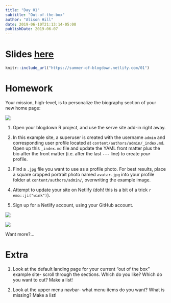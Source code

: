 ```yaml
---
title: "Day 01"
subtitle: "Out-of-the-box"
author: "Alison Hill"
date: 2019-06-10T21:13:14-05:00
publishDate: 2019-06-07
---
```




# Slides <a href="/01" target="_blank">here</a>

```r
knitr::include_url("https://summer-of-blogdown.netlify.com/01")
```



# Homework

Your mission, high-level, is to personalize the biography section of your new home page:

![](/assets/academic-nelson.png)

1. Open your blogdown R project, and use the serve site add-in right away. 

1. In this example site, a superuser is created with the username `admin` and corresponding user profile located at `content/authors/admin/_index.md`. Open up this `_index.md` file and update the YAML front matter plus the bio after the front matter (i.e. after the last `---` line) to create *your* profile.

1. Find a `.jpg` file you want to use as a profile photo. For best results, place a square cropped portrait photo named `avatar.jpg` into your profile folder at `content/authors/admin/`, overwriting the example image. 

1. Attempt to update your site on Netlify (doh! this is a bit of a trick `r emo::ji("wink")`).

1. Sign up for a Netlify account, using your GitHub account.

![](/assets/netlify-drop-signup.png)

![](/assets/netlify-github-signup.png)

Want more?...


# Extra

1. Look at the default landing page for your current "out of the box" example site- scroll through the sections. Which do you like? Which do you want to cut? Make a list!

1. Look at the upper menu navbar- what menu items do you want? What is missing? Make a list!


